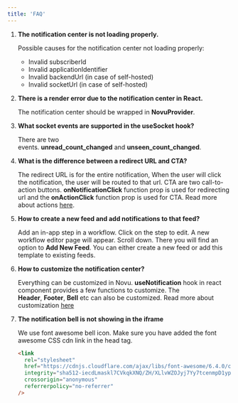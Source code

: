 ```yaml
---
title: 'FAQ'
---
```


1. **The notification center is not loading properly.**
    
    Possible causes for the notification center not loading properly:
    
    - Invalid subscriberId
    - Invalid applicationIdentifier
    - Invalid backendUrl (in case of self-hosted)
    - Invalid socketUrl (in case of self-hosted)
2. **There is a render error due to the notification center in React.**
    
    The notification center should be wrapped in **NovuProvider**.
    
3. **What socket events are supported in the useSocket hook?**
    
    There are two events. **unread_count_changed** and **unseen_count_changed**.
    
4. **What is the difference between a redirect URL and CTA?**
    
    The redirect URL is for the entire notification, When the user will click the notification, the user will be routed to that url. CTA are two call-to-action buttons. **onNotificationClick** function prop is used for redirecting url and the **onActionClick** function prop is used for CTA. Read more about actions [here](https://docs.novu.co/notification-center/react/react-components#notification-actions).
    
5. **How to create a new feed and add notifications to that feed?**
    
    Add an in-app step in a workflow. Click on the step to edit. A new workflow editor page will appear. Scroll down. There you will find an option to **Add New Feed**. You can either create a new feed or add this template to existing feeds.
    
6. **How to customize the notification center?**
    
    Everything can be customized in Novu. **useNotification** hook in react component provides a few functions to customize. The **Header**, **Footer**, **Bell** etc can also be customized. Read more about customization [here](https://www.notion.so/6-Custom-styling-1f87ad59f4ed426f8f62c7a2a314a213?pvs=21)
    
7. **The notification bell is not showing in the iframe**
    
    We use font awesome bell icon. Make sure you have added the font awesome CSS cdn link in the head tag.
    
    ```html
    <link
      rel="stylesheet"
      href="https://cdnjs.cloudflare.com/ajax/libs/font-awesome/6.4.0/css/all.min.css"
      integrity="sha512-iecdLmaskl7CVkqkXNQ/ZH/XLlvWZOJyj7Yy7tcenmpD1ypASozpmT/E0iPtmFIB46ZmdtAc9eNBvH0H/ZpiBw=="
      crossorigin="anonymous"
      referrerpolicy="no-referrer"
    />
    
    ```